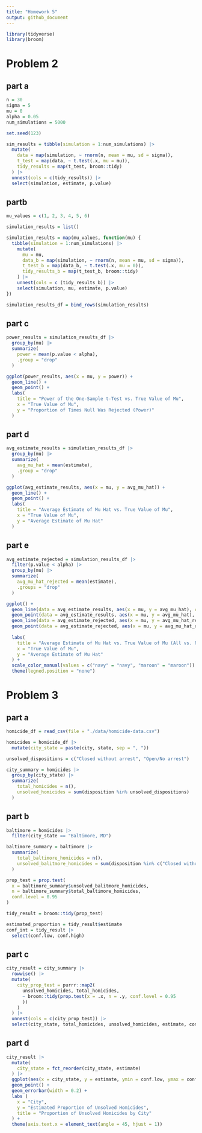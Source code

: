 ```yaml
---
title: "Homework 5"
output: github_document
---
```


```r
library(tidyverse)
library(broom)
```

# Problem 2

## part a
```r
n = 30
sigma = 5
mu = 0
alpha = 0.05
num_simulations = 5000
```

```r
set.seed(123)
```

```r
sim_results = tibble(simulation = 1:num_simulations) |> 
  mutate(
    data = map(simulation, ~ rnorm(n, mean = mu, sd = sigma)), 
    t_test = map(data, ~ t.test(.x, mu = mu)),
    tidy_results = map(t_test, broom::tidy)
  ) |> 
  unnest(cols = c(tidy_results)) |> 
  select(simulation, estimate, p.value)
```

## partb
```r
mu_values = c(1, 2, 3, 4, 5, 6)
```

```r
simulation_results = list()
```

```r
simulation_results = map(mu_values, function(mu) {
  tibble(simulation = 1:num_simulations) |> 
    mutate(
      mu = mu,
      data_b = map(simulation, ~ rnorm(n, mean = mu, sd = sigma)),
      t_test_b = map(data_b, ~ t.test(.x, mu = 0)),
      tidy_results_b = map(t_test_b, broom::tidy)
    ) |> 
    unnest(cols = c (tidy_results_b)) |> 
    select(simulation, mu, estimate, p.value)
})
```

```r
simulation_results_df = bind_rows(simulation_results)
```

## part c
```r
power_results = simulation_results_df |> 
  group_by(mu) |> 
  summarize(
    power = mean(p.value < alpha),
    .group = "drop"
  )
```

```r
ggplot(power_results, aes(x = mu, y = power)) +
  geom_line() +
  geom_point() +
  labs(
    title = "Power of the One-Sample t-Test vs. True Value of Mu",
    x = "True Value of Mu", 
    y = "Proportion of Times Null Was Rejected (Power)"
  )
```

## part d
```r
avg_estimate_results = simulation_results_df |> 
  group_by(mu) |> 
  summarize(
    avg_mu_hat = mean(estimate),
    .group = "drop"
  )
```

```r
ggplot(avg_estimate_results, aes(x = mu, y = avg_mu_hat)) +
  geom_line() +
  geom_point() +
  labs(
    title = "Average Estimate of Mu Hat vs. True Value of Mu", 
    x = "True Value of Mu", 
    y = "Average Estimate of Mu Hat"
  )
```

## part e
```r
avg_estimate_rejected = simulation_results_df |> 
  filter(p.value < alpha) |> 
  group_by(mu) |> 
  summarize(
    avg_mu_hat_rejected = mean(estimate), 
    .groups = "drop"
  )
```

```r
ggplot() +
  geom_line(data = avg_estimate_results, aes(x = mu, y = avg_mu_hat), color = "navy") +
  geom_point(data = avg_estimate_results, aes(x = mu, y = avg_mu_hat), color = "navy") +
  geom_line(data = avg_estimate_rejected, aes(x = mu, y = avg_mu_hat_rejected), color = "maroon") +
  geom_point(data = avg_estimate_rejected, aes(x = mu, y = avg_mu_hat_rejected), color = "maroon") +
  
  labs(
    title = "Average Estimate of Mu Hat vs. True Value of Mu (All vs. Rejected Samples)", 
    x = "True Value of Mu", 
    y = "Average Estimate of Mu Hat"
  ) +
  scale_color_manual(values = c("navy" = "navy", "maroon" = "maroon")) +
  theme(legned.position = "none")
```

# Problem 3

## part a
```r
homicide_df = read_csv(file = "./data/homicide-data.csv")
```

```r
homicides = homicide_df |> 
  mutate(city_state = paste(city, state, sep = ", "))
```

```r
unsolved_dispositions = c("Closed without arrest", "Open/No arrest")
```

```r
city_summary = homicides |> 
  group_by(city_state) |> 
  summarize(
    total_homicides = n(),
    unsolved_homicides = sum(disposition %in% unsolved_dispositions)
  )
```


## part b
```r
baltimore = homicides |> 
  filter(city_state == "Baltimore, MD")
```

```r
baltimore_summary = baltimore |> 
  summarize(
    total_baltimore_homicides = n(),
    unsolved_balitmore_homicides = sum(disposition %in% c("Closed without arrest", "Open/No arrest"))
  )
```

```r
prop_test = prop.test(
  x = baltimore_summary$unsolved_balitmore_homicides,
  n = baltimore_summary$total_baltimore_homicides,
  conf.level = 0.95
)
```

```r
tidy_result = broom::tidy(prop_test)
```

```r
estimated_proportion = tidy_result$estimate
conf_int = tidy_result |> 
  select(conf.low, conf.high)
```


## part c
```r
city_result = city_summary |> 
  rowwise() |> 
  mutate(
    city_prop_test = purrr::map2(
      unsolved_homicides, total_homicides,
      ~ broom::tidy(prop.test(x = .x, n = .y, conf.level = 0.95
      ))
    )
  ) |> 
  unnest(cols = c(city_prop_test)) |> 
  select(city_state, total_homicides, unsolved_homicides, estimate, conf.low, conf.high)
```


## part d
```r
city_result |> 
  mutate(
    city_state = fct_reorder(city_state, estimate)
  ) |> 
  ggplot(aes(x = city_state, y = estimate, ymin = conf.low, ymax = conf.high)) +
  geom_point() +
  geom_errorbar(width = 0.2) +
  labs (
    x = "City", 
    y = "Estimated Proportion of Unsolved Homicides", 
    title = "Proportion of Unsolved Homicides by City"
  ) +
  theme(axis.text.x = element_text(angle = 45, hjust = 1))
```

